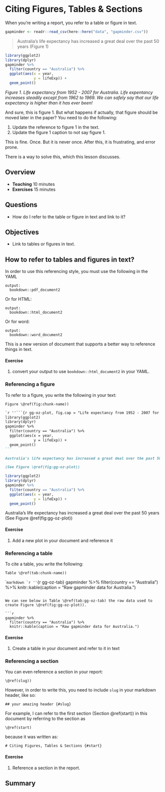 # Citing Figures, Tables & Sections {#start}

When you're writing a report, you refer to a table or figure in text. 

```r
gapminder <- readr::read_csv(here::here("data", "gapminder.csv"))
```

> Australia's life expectancy has increased a great deal over the past 50 years (Figure 1)

```r
library(ggplot2)
library(dplyr)
gapminder %>%
  filter(country == "Australia") %>%
  ggplot(aes(x = year,
             y = lifeExp)) + 
  geom_point()
```

_Figure 1. Life expectancy from 1952 - 2007 for Australia. Life expentancy increases steadily except from 1962 to 1969. We can safely say that our life expectancy is higher than it has ever been!_

And sure, this is figure 1. But what happens if actually, that figure should be moved later in the paper? You need to do the following:

1. Update the reference to figure 1 in the text. 
1. Update the figure 1 caption to not say figure 1.

This is fine. Once. But it is never once. After this, it is frustrating, and error prone.

There is a way to solve this, which this lesson discusses.

## Overview

* **Teaching** 10 minutes
* **Exercises** 15 minutes

## Questions

* How do I refer to the table or figure in text and link to it?

## Objectives

* Link to tables or figures in text.

## How to refer to tables and figures in text?

In order to use this referencing style, you must use the following in the YAML

```
output:
  bookdown::pdf_document2
```

Or for HTML:

```
output:
  bookdown::html_document2
```

Or for word:

```
output:
  bookdown::word_document2
```

This is a new version of document that supports a better way to reference things in text.

#### Exercise {.exercise}

1. convert your output to use `bookdown::html_document2` in your YAML.

### Referencing a figure

To refer to a figure, you write the following in your text:

`Figure \@ref(fig:chunk-name))`

````markdown
`r ''```{r gg-oz-plot, fig.cap = "Life expectancy from 1952 - 2007 for Australia. Life expentancy increases steadily except from 1962 to 1969. We can safely say that our life expectancy is higher than it has ever been!"}
library(ggplot2)
library(dplyr)
gapminder %>%
  filter(country == "Australia") %>%
  ggplot(aes(x = year,
             y = lifeExp)) + 
  geom_point()
```

Australia's life expectancy has increased a great deal over the past 50 years

(See Figure \@ref(fig:gg-oz-plot))

````



```r
library(ggplot2)
library(dplyr)
gapminder %>%
  filter(country == "Australia") %>%
  ggplot(aes(x = year,
             y = lifeExp)) + 
  geom_point()
```

Australia's life expectancy has increased a great deal over the past 50 years (See Figure \@ref(fig:gg-oz-plot))

#### Exercise {.exercise}

1. Add a new plot in your document and reference it

### Referencing a table

To cite a table, you write the following:

`Table \@ref(tab:chunk-name))`

````markdown
`r ''```{r gg-oz-tab}
gapminder %>%
  filter(country == "Australia") %>%
  knitr::kable(caption = "Raw gapminder data for Australia.")
```

We can see below in Table \@ref(tab:gg-oz-tab) the raw data used to create Figure \@ref(fig:gg-oz-plot)).

```r
gapminder %>%
  filter(country == "Australia") %>%
  knitr::kable(caption = "Raw gapminder data for Australia.")
```

#### Exercise {.exercise}

1. Create a table in your document and refer to it in text

### Referencing a section

You can even reference a section in your report:

`\@ref(slug))`

However, in order to write this, you need to include `slug` in your markdown header, like so:

```
## your amazing header {#slug}
```

For example, I can refer to the first section (Section \@ref(start)) in this document by referring to the section as 

`\@ref(start)`

because it was written as:

```
# Citing Figures, Tables & Sections {#start}
```

#### Exercise {.exercise}

1. Reference a section in the report.

## Summary
